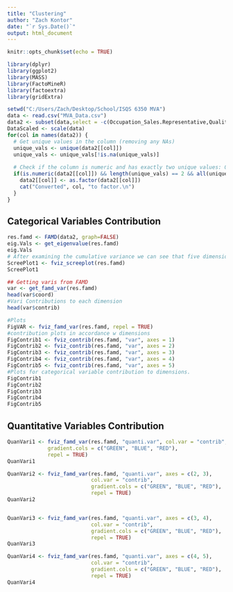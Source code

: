 ```yaml
---
title: "Clustering"
author: "Zach Kontor"
date: "`r Sys.Date()`"
output: html_document
---
```


```r
knitr::opts_chunk$set(echo = TRUE)
```

```r
library(dplyr)
library(ggplot2)
library(MASS)
library(FactoMineR)
library(factoextra)
library(gridExtra)

setwd("C:/Users/Zach/Desktop/School/ISQS 6350 MVA")
data <- read.csv("MVA_Data.csv")
data2 <- subset(data,select = -c(Occupation_Sales.Representative,Quality.of.Sleep_4,Occupation_Manager))
DataScaled <- scale(data)
for(col in names(data2)) {
  # Get unique values in the column (removing any NAs)
  unique_vals <- unique(data2[[col]])
  unique_vals <- unique_vals[!is.na(unique_vals)]
  
  # Check if the column is numeric and has exactly two unique values: 0 and 1 to convert to factor type for FAMD
  if(is.numeric(data2[[col]]) && length(unique_vals) == 2 && all(unique_vals %in% c(0, 1))) {
    data2[[col]] <- as.factor(data2[[col]])
    cat("Converted", col, "to factor.\n")
  }
}

```
## Categorical Variables Contribution
```r
res.famd <- FAMD(data2, graph=FALSE)
eig.Vals <- get_eigenvalue(res.famd)
eig.Vals
# After examining the cumulative variance we can see that five dimensions can explain 60% of the variance
ScreePlot1 <- fviz_screeplot(res.famd)
ScreePlot1

## Getting varis from FAMD
var <- get_famd_var(res.famd)
head(var$coord)
#Vari Contributions to each dimension
head(var$contrib)

#Plots
FigVAR <- fviz_famd_var(res.famd, repel = TRUE)
#contribution plots in accordance w dimensions
FigContrib1 <- fviz_contrib(res.famd, "var", axes = 1)
FigContrib2 <- fviz_contrib(res.famd, "var", axes = 2)
FigContrib3 <- fviz_contrib(res.famd, "var", axes = 3)
FigContrib4 <- fviz_contrib(res.famd, "var", axes = 4)
FigContrib5 <- fviz_contrib(res.famd, "var", axes = 5)
#Plots for categorical variable contribution to dimensions. 
FigContrib1
FigContrib2
FigContrib3
FigContrib4
FigContrib5
```

## Quantitative Variables Contribution

```r
QuanVari1 <- fviz_famd_var(res.famd, "quanti.var", col.var = "contrib", 
             gradient.cols = c("GREEN", "BLUE", "RED"),
             repel = TRUE)
QuanVari1

QuanVari2 <- fviz_famd_var(res.famd, "quanti.var", axes = c(2, 3),
                           col.var = "contrib", 
                           gradient.cols = c("GREEN", "BLUE", "RED"),
                           repel = TRUE)
QuanVari2


QuanVari3 <- fviz_famd_var(res.famd, "quanti.var", axes = c(3, 4),
                           col.var = "contrib", 
                           gradient.cols = c("GREEN", "BLUE", "RED"),
                           repel = TRUE)
QuanVari3

QuanVari4 <- fviz_famd_var(res.famd, "quanti.var", axes = c(4, 5),
                           col.var = "contrib", 
                           gradient.cols = c("GREEN", "BLUE", "RED"),
                           repel = TRUE)
QuanVari4

```

